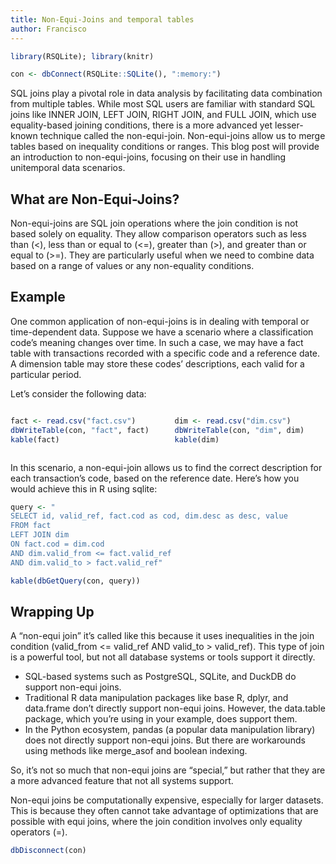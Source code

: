 ```yaml
---
title: Non-Equi-Joins and temporal tables 
author: Francisco
---
```


```R
library(RSQLite); library(knitr)

con <- dbConnect(RSQLite::SQLite(), ":memory:")
```

SQL joins play a pivotal role in data analysis by facilitating data combination from multiple tables. While most SQL users are familiar with standard SQL joins like INNER JOIN, LEFT JOIN, RIGHT JOIN, and FULL JOIN, which use equality-based joining conditions, there is a more advanced yet lesser-known technique called the non-equi-join. Non-equi-joins allow us to merge tables based on inequality conditions or ranges. This blog post will provide an introduction to non-equi-joins, focusing on their use in handling unitemporal data scenarios.

## What are Non-Equi-Joins?

Non-equi-joins are SQL join operations where the join condition is not based solely on equality. They allow comparison operators such as less than (<), less than or equal to (<=), greater than (>), and greater than or equal to (>=). They are particularly useful when we need to combine data based on a range of values or any non-equality conditions.

## Example

One common application of non-equi-joins is in dealing with temporal or time-dependent data. Suppose we have a scenario where a classification code's meaning changes over time. In such a case, we may have a fact table with transactions recorded with a specific code and a reference date. A dimension table may store these codes' descriptions, each valid for a particular period.

Let's consider the following data:

:::: {.columns}

::: {.column width="50%"}
```r
fact <- read.csv("fact.csv")
dbWriteTable(con, "fact", fact)
kable(fact)
```
:::

::: {.column width="50%"}
```r
dim <- read.csv("dim.csv")
dbWriteTable(con, "dim", dim)
kable(dim)
```
:::
::::

In this scenario, a non-equi-join allows us to find the correct description for each transaction's code, based on the reference date. Here's how you would achieve this in R using sqlite:

```R
query <- "
SELECT id, valid_ref, fact.cod as cod, dim.desc as desc, value
FROM fact
LEFT JOIN dim
ON fact.cod = dim.cod
AND dim.valid_from <= fact.valid_ref
AND dim.valid_to > fact.valid_ref"

kable(dbGetQuery(con, query))
```

## Wrapping Up

A "non-equi join" it's called like this because it uses inequalities in the join condition (valid_from <= valid_ref AND valid_to > valid_ref). This type of join is a powerful tool, but not all database systems or tools support it directly.

- SQL-based systems such as PostgreSQL, SQLite, and DuckDB do support non-equi joins.
- Traditional R data manipulation packages like base R, dplyr, and data.frame don't directly support non-equi joins. However, the data.table package, which you're using in your example, does support them.
- In the Python ecosystem, pandas (a popular data manipulation library) does not directly support non-equi joins. But there are workarounds using methods like merge_asof and boolean indexing.

So, it's not so much that non-equi joins are "special," but rather that they are a more advanced feature that not all systems support. 

Non-equi joins be computationally expensive, especially for larger datasets. This is because they often cannot take advantage of optimizations that are possible with equi joins, where the join condition involves only equality operators (=).

```R
dbDisconnect(con)
```